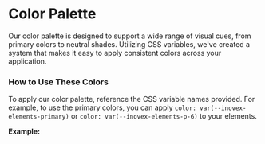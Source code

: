 
<Meta title="Docs/Styleguide/Colors" />

# Color Palette

Our color palette is designed to support a wide range of visual cues, from primary colors to neutral shades. Utilizing CSS variables, we've created a system that makes it easy to apply consistent colors across your application.

### How to Use These Colors

To apply our color palette, reference the CSS variable names provided. For example, to use the primary colors, you can apply `color: var(--inovex-elements-primary)` or `color: var(--inovex-elements-p-6)` to your elements.

**Example:**

<ColorPalette>
  <ColorItem
    title="Basics"
    subtitle="White, Black, Transparent"
    colors={{ white: '#fff', black: '#000', transparent: 'rgba(255, 255, 255, 0)' }}
  />
  <ColorItem
    title="Primary Blue"
    subtitle="Brand Color and Interaction State"
    colors={{
      'primary': '#2c02ff',
      'primary-focus': '#2d5dff4d',
    }}
  />
  <ColorItem
    title="Primary Palette"
    subtitle="From Light to Dark"
    colors={{
     'p-1': '#f6fafe',
      'p-2': '#e2ecff',
      'p-3': '#beccff',
      'p-4': '#8aa1ff',
      'p-5': '#4655ff',
      'p-6': '#2d02ff',
      'p-7': '#1801e1',
      'p-8': '#0801c4',
      'p-9': '#0106a6',
      'p-10': '#000e88',
      'p-11': '#00126a',
      'p-12': '#00124d',
    }}
  />
   <ColorItem
    title="Neutral Palette"
    subtitle="From Light to Dark"
    colors={{
      'n-1': '#f4f4f7',
      'n-2': '#dfdee6',
      'n-3': '#cac8d5',
      'n-4': '#b6b4c4',
      'n-5': '#a3a0b3',
      'n-6': '#908da2',
      'n-7': '#7e7b91',
      'n-8': '#6d6a80',
      'n-9': '#5d5b69',
      'n-10': '#4c4b52',
      'n-11': '#39383c',
      'n-12': '#191919',
    }}
  />
  <ColorItem
    title="Informational Colors"
    subtitle="Alerts & Notices"
    colors={{ 'informational': '#2d5dff', 'informational-light': '#d6e0ff' }}
  />
  <ColorItem
    title="Success Colors"
    subtitle="Positive Feedback"
    colors={{ 'success': '#6cf070', 'success-light': '#d7fad8' }}
  />
  <ColorItem
    title="Error Colors"
    subtitle="Alerts & Errors"
    colors={{ 'error': '#ff2e54', 'error-light': '#ffd6de' }}
  />
  <ColorItem
    title="Warning Colors"
    subtitle="Cautionary Signals"
    colors={{ 'warning': '#ffa42e', 'warning-light': '#ffeed6' }}
  />

</ColorPalette>
